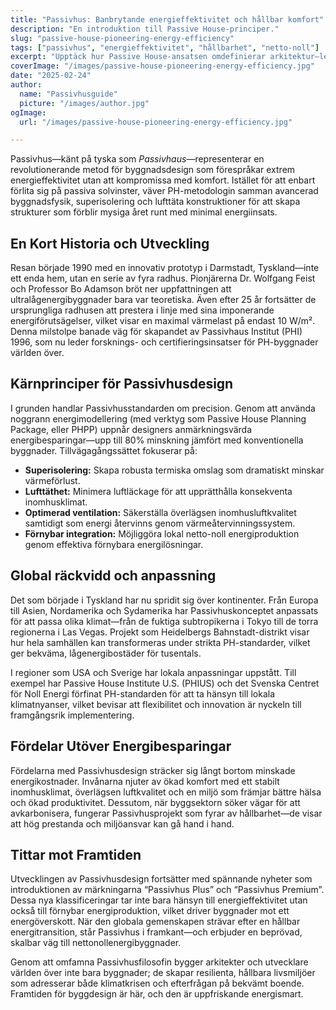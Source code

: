 ```yaml
---
title: "Passivhus: Banbrytande energieffektivitet och hållbar komfort"
description: "En introduktion till Passive House-principer."
slug: "passive-house-pioneering-energy-efficiency"
tags: ["passivhus", "energieffektivitet", "hållbarhet", "netto-noll"]
excerpt: "Upptäck hur Passive House-ansatsen omdefinierar arkitektur—levererar överlägsen inomhuskomfort, drastiskt minskad energianvändning och en betydande minskning av koldioxidutsläpp, oavsett byggnadstyp eller klimat."
coverImage: "/images/passive-house-pioneering-energy-efficiency.jpg"
date: "2025-02-24"
author:
  name: "Passivhusguide"
  picture: "/images/author.jpg"
ogImage:
  url: "/images/passive-house-pioneering-energy-efficiency.jpg"

---
```

Passivhus—känt på tyska som *Passivhaus*—representerar en revolutionerande metod för byggnadsdesign som förespråkar extrem energieffektivitet utan att kompromissa med komfort. Istället för att enbart förlita sig på passiva solvinster, väver PH-metodologin samman avancerad byggnadsfysik, superisolering och lufttäta konstruktioner för att skapa strukturer som förblir mysiga året runt med minimal energiinsats.

## En Kort Historia och Utveckling

Resan började 1990 med en innovativ prototyp i Darmstadt, Tyskland—inte ett enda hem, utan en serie av fyra radhus. Pionjärerna Dr. Wolfgang Feist och Professor Bo Adamson bröt ner uppfattningen att ultralågenergibyggnader bara var teoretiska. Även efter 25 år fortsätter de ursprungliga radhusen att prestera i linje med sina imponerande energiförutsägelser, vilket visar en maximal värmelast på endast 10 W/m². Denna milstolpe banade väg för skapandet av Passivhaus Institut (PHI) 1996, som nu leder forsknings- och certifieringsinsatser för PH-byggnader världen över.
## Kärnprinciper för Passivhusdesign

I grunden handlar Passivhusstandarden om precision. Genom att använda noggrann energimodellering (med verktyg som Passive House Planning Package, eller PHPP) uppnår designers anmärkningsvärda energibesparingar—upp till 80% minskning jämfört med konventionella byggnader. Tillvägagångssättet fokuserar på:
- **Superisolering:** Skapa robusta termiska omslag som dramatiskt minskar värmeförlust.
- **Lufttäthet:** Minimera luftläckage för att upprätthålla konsekventa inomhusklimat.
- **Optimerad ventilation:** Säkerställa överlägsen inomhusluftkvalitet samtidigt som energi återvinns genom värmeåtervinningssystem.
- **Förnybar integration:** Möjliggöra lokal netto-noll energiproduktion genom effektiva förnybara energilösningar.

## Global räckvidd och anpassning

Det som började i Tyskland har nu spridit sig över kontinenter. Från Europa till Asien, Nordamerika och Sydamerika har Passivhuskonceptet anpassats för att passa olika klimat—från de fuktiga subtropikerna i Tokyo till de torra regionerna i Las Vegas. Projekt som Heidelbergs Bahnstadt-distrikt visar hur hela samhällen kan transformeras under strikta PH-standarder, vilket ger bekväma, lågenergibostäder för tusentals.

I regioner som USA och Sverige har lokala anpassningar uppstått. Till exempel har Passive House Institute U.S. (PHIUS) och det Svenska Centret för Noll Energi förfinat PH-standarden för att ta hänsyn till lokala klimatnyanser, vilket bevisar att flexibilitet och innovation är nyckeln till framgångsrik implementering.
## Fördelar Utöver Energibesparingar

Fördelarna med Passivhusdesign sträcker sig långt bortom minskade energikostnader. Invånarna njuter av ökad komfort med ett stabilt inomhusklimat, överlägsen luftkvalitet och en miljö som främjar bättre hälsa och ökad produktivitet. Dessutom, när byggsektorn söker vägar för att avkarbonisera, fungerar Passivhusprojekt som fyrar av hållbarhet—de visar att hög prestanda och miljöansvar kan gå hand i hand.

## Tittar mot Framtiden

Utvecklingen av Passivhusdesign fortsätter med spännande nyheter som introduktionen av märkningarna “Passivhus Plus” och “Passivhus Premium”. Dessa nya klassificeringar tar inte bara hänsyn till energieffektivitet utan också till förnybar energiproduktion, vilket driver byggnader mot ett energöverskott. När den globala gemenskapen strävar efter en hållbar energitransition, står Passivhus i framkant—och erbjuder en beprövad, skalbar väg till nettonollenergibyggnader.

Genom att omfamna Passivhusfilosofin bygger arkitekter och utvecklare världen över inte bara byggnader; de skapar resilienta, hållbara livsmiljöer som adresserar både klimatkrisen och efterfrågan på bekvämt boende. Framtiden för byggdesign är här, och den är uppfriskande energismart.
